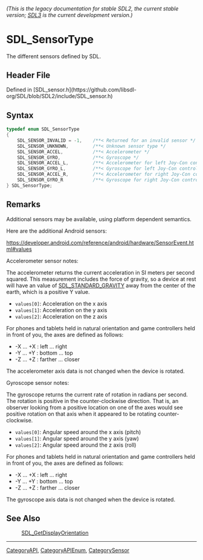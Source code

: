 ====== (This is the legacy documentation for stable SDL2, the current stable version; [https://wiki.libsdl.org/SDL3/ SDL3] is the current development version.) ======
= SDL_SensorType =

The different sensors defined by SDL.

== Header File ==

Defined in [SDL_sensor.h](https://github.com/libsdl-org/SDL/blob/SDL2/include/SDL_sensor.h)

== Syntax ==

<syntaxhighlight lang='c'>
typedef enum SDL_SensorType
{
    SDL_SENSOR_INVALID = -1,    /**< Returned for an invalid sensor */
    SDL_SENSOR_UNKNOWN,         /**< Unknown sensor type */
    SDL_SENSOR_ACCEL,           /**< Accelerometer */
    SDL_SENSOR_GYRO,            /**< Gyroscope */
    SDL_SENSOR_ACCEL_L,         /**< Accelerometer for left Joy-Con controller and Wii nunchuk */
    SDL_SENSOR_GYRO_L,          /**< Gyroscope for left Joy-Con controller */
    SDL_SENSOR_ACCEL_R,         /**< Accelerometer for right Joy-Con controller */
    SDL_SENSOR_GYRO_R           /**< Gyroscope for right Joy-Con controller */
} SDL_SensorType;</syntaxhighlight>

== Remarks ==

Additional sensors may be available, using platform dependent semantics.

Here are the additional Android sensors:

https://developer.android.com/reference/android/hardware/SensorEvent.html#values

Accelerometer sensor notes:

The accelerometer returns the current acceleration in SI meters per second
squared. This measurement includes the force of gravity, so a device at
rest will have an value of [[SDL_STANDARD_GRAVITY]] away from the center of
the earth, which is a positive Y value.

* <code>values[0]</code>: Acceleration on the x axis
* <code>values[1]</code>: Acceleration on the y axis
* <code>values[2]</code>: Acceleration on the z axis

For phones and tablets held in natural orientation and game controllers
held in front of you, the axes are defined as follows:

* -X ... +X : left ... right
* -Y ... +Y : bottom ... top
* -Z ... +Z : farther ... closer

The accelerometer axis data is not changed when the device is rotated.

Gyroscope sensor notes:

The gyroscope returns the current rate of rotation in radians per second.
The rotation is positive in the counter-clockwise direction. That is, an
observer looking from a positive location on one of the axes would see
positive rotation on that axis when it appeared to be rotating
counter-clockwise.

* <code>values[0]</code>: Angular speed around the x axis (pitch)
* <code>values[1]</code>: Angular speed around the y axis (yaw)
* <code>values[2]</code>: Angular speed around the z axis (roll)

For phones and tablets held in natural orientation and game controllers
held in front of you, the axes are defined as follows:

* -X ... +X : left ... right
* -Y ... +Y : bottom ... top
* -Z ... +Z : farther ... closer

The gyroscope axis data is not changed when the device is rotated.

== See Also ==

:[[SDL_GetDisplayOrientation]]

----
[[CategoryAPI]], [[CategoryAPIEnum]], [[CategorySensor]]


